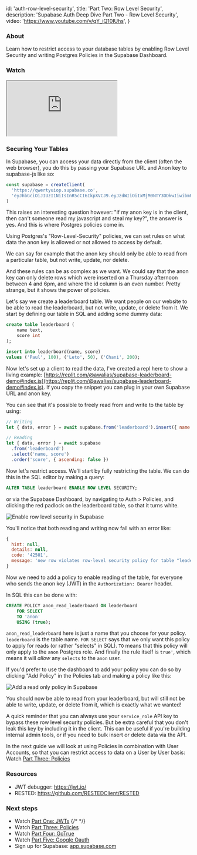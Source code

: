 
  id: 'auth-row-level-security',
  title: 'Part Two: Row Level Security',
  description: 'Supabase Auth Deep Dive Part Two - Row Level Security',
  video: 'https://www.youtube.com/v/qY_iQ10IUhs',
}

### About

Learn how to restrict access to your database tables by enabling Row Level Security and writing Postgres Policies in the Supabase Dashboard.

### Watch

<div className="video-container">
  <iframe
    src="https://www.youtube-nocookie.com/embed/qY_iQ10IUhs"
    frameBorder="1"
    allow="accelerometer; autoplay; clipboard-write; encrypted-media; gyroscope; picture-in-picture"
    allowFullScreen
  ></iframe>
</div>

### Securing Your Tables

In Supabase, you can access your data directly from the client (often the web browser), you do this by passing your Supabase URL and Anon key to supabase-js like so:

```js
const supabase = createClient(
  'https://qwertyuiop.supabase.co',
  'eyJhbGciOiJIUzI1NiIsInR5cCI6IkpXVCJ9.eyJzdWIiOiIxMjM0NTY3ODkwIiwibmFtZSI6IkpvaG4gRG9lIiwiaWF0IjoxNTE2MjM5MDIyfQ.SflKxwRJSMeKKF2QT4fwpMeJf36POk6yJV_adQssw5c'
)
```

This raises an interesting question however: "if my anon key is in the client, then can't someone read my javascript and steal my key?", the answer is yes. And this is where Postgres policies come in.

Using Postgres's "Row-Level-Security" policies, we can set rules on what data the anon key is allowed or not allowed to access by default.

We can say for example that the anon key should only be able to read from a particular table, but not write, update, nor delete.

And these rules can be as complex as we want. We could say that the anon key can only delete rows which were inserted on a Thursday afternoon between 4 and 6pm, and where the id column is an even number. Pretty strange, but it shows the power of policies.

Let's say we create a leaderboard table. We want people on our website to be able to read the leaderboard, but not write, update, or delete from it. We start by defining our table in SQL and adding some dummy data:

```sql
create table leaderboard (
    name text,
    score int
);

insert into leaderboard(name, score)
values ('Paul', 100), ('Leto', 50), ('Chani', 200);
```

Now let's set up a client to read the data, I've created a repl here to show a living example: [https://replit.com/@awalias/supabase-leaderboard-demo#index.js](https://replit.com/@awalias/supabase-leaderboard-demo#index.js). If you copy the snippet you can plug in your own Supabase URL and anon key.

You can see that it's possible to freely read from and write to the table by using:

```js
// Writing
let { data, error } = await supabase.from('leaderboard').insert({ name: 'Bob', score: 99999 })

// Reading
let { data, error } = await supabase
  .from('leaderboard')
  .select('name, score')
  .order('score', { ascending: false })
```

Now let's restrict access. We'll start by fully restricting the table. We can do this in the SQL editor by making a query:

```sql
ALTER TABLE leaderboard ENABLE ROW LEVEL SECURITY;
```

or via the Supabase Dashboard, by navigating to Auth > Policies, and clicking the red padlock on the leaderboard table, so that it turns white.

![Enable row level security in Supabase](/docs/img/auth-deep-dive-2.png)

You'll notice that both reading and writing now fail with an error like:

```jsx
{
  hint: null,
  details: null,
  code: '42501',
  message: 'new row violates row-level security policy for table "leaderboard"'
}
```

Now we need to add a policy to enable reading of the table, for everyone who sends the anon key (JWT) in the `Authorization: Bearer` header.

In SQL this can be done with:

```sql
CREATE POLICY anon_read_leaderboard ON leaderboard
    FOR SELECT
    TO 'anon'
    USING (true);
```

`anon_read_leaderboard` here is just a name that you choose for your policy. `leaderboard` is the table name. `FOR SELECT` says that we only want this policy to apply for reads (or rather "selects" in SQL). `TO` means that this policy will only apply to the `anon` Postgres role. And finally the rule itself is `true'`, which means it will _allow_ any `selects` to the `anon` user.

If you'd prefer to use the dashboard to add your policy you can do so by clicking "Add Policy" in the Policies tab and making a policy like this:

![Add a read only policy in Supabase](/docs/img/auth-deep-dive-2-2.png)

You should now be able to read from your leaderboard, but will still not be able to write, update, or delete from it, which is exactly what we wanted!

A quick reminder that you can always use your `service_role` API key to bypass these row level security policies. But be extra careful that you don't leak this key by including it in the client. This can be useful if you're building internal admin tools, or if you need to bulk insert or delete data via the API.

In the next guide we will look at using Policies in combination with User Accounts, so that you can restrict access to data on a User by User basis: Watch [Part Three: Policies](../../learn/auth-deep-dive/auth-policies)

### Resources

- JWT debugger: https://jwt.io/
- RESTED: https://github.com/RESTEDClient/RESTED

### Next steps

- Watch [Part One: JWTs](../../learn/auth-deep-dive/auth-deep-dive-jwts)
  {/* <!-- - Watch [Part Two: Row Level Security](../../learn/auth-deep-dive/auth-row-level-security) --> */}
- Watch [Part Three: Policies](../../learn/auth-deep-dive/auth-policies)
- Watch [Part Four: GoTrue](../../learn/auth-deep-dive/auth-gotrue)
- Watch [Part Five: Google Oauth](../../learn/auth-deep-dive/auth-google-oauth)
- Sign up for Supabase: [app.supabase.com](https://app.supabase.com)


